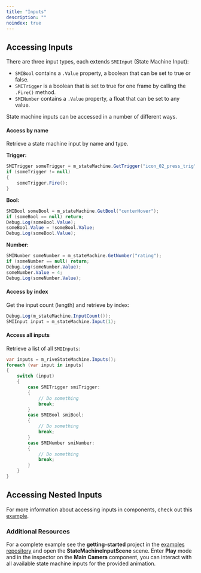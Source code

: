 ```yaml
---
title: "Inputs"
description: ""
noindex: true
---
```



<LegacyDataBindingNotice subject="Inputs" />

## Accessing Inputs

There are three input types, each extends `SMIInput` (State Machine Input):

- `SMIBool` contains a `.Value` property, a boolean that can be set to true or false.
- `SMITrigger` is a boolean that is set to true for one frame by calling the `.Fire()` method.
- `SMINumber` contains a `.Value` property, a float that can be set to any value.

State machine inputs can be accessed in a number of different ways.

#### Access by name

Retrieve a state machine input by name and type.

**Trigger:**

```csharp
SMITrigger someTrigger = m_stateMachine.GetTrigger("icon_02_press_trig");
if (someTrigger != null)
{
    someTrigger.Fire();
}
```

**Bool:**

```csharp
SMIBool someBool = m_stateMachine.GetBool("centerHover");
if (someBool == null) return;
Debug.Log(someBool.Value);
someBool.Value = !someBool.Value;
Debug.Log(someBool.Value);
```

**Number:**

```csharp
SMINumber someNumber = m_stateMachine.GetNumber("rating");
if (someNumber == null) return;
Debug.Log(someNumber.Value);
someNumber.Value = 4;
Debug.Log(someNumber.Value);
```

#### Access by index

Get the input count (length) and retrieve by index:

```csharp
Debug.Log(m_stateMachine.InputCount());
SMIInput input = m_stateMachine.Input(1);
```

#### Access all inputs

Retrieve a list of all `SMIInputs`:

```csharp
var inputs = m_riveStateMachine.Inputs();
foreach (var input in inputs)
{
    switch (input)
    {
        case SMITrigger smiTrigger:
        {
            // Do something
            break;
        }
        case SMIBool smiBool:
        {
            // Do something
            break;
        }
        case SMINumber smiNumber:
        {
            // Do something
            break;
        }
    }
}
```

## Accessing Nested Inputs

For more information about accessing inputs in components, check out this [example](/runtimes/inputs#nested-inputs).

### Additional Resources

For a complete example see the **getting-started** project in the [examples repository](https://github.com/rive-app/rive-unity-examples) and open the **StateMachineInputScene** scene. Enter **Play** mode and in the inspector on the **Main Camera** component, you can interact with all available state machine inputs for the provided animation.


